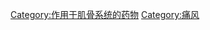 {{Commonscat|Antigout agents}}

[[Category:作用于肌骨系统的药物|Category:作用于肌骨系统的药物]]
[[Category:痛风|Category:痛风]]